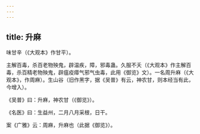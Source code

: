 ```yaml
---
---
---
```

title: 升麻
---



味甘辛（《大观本》作甘平）。

主解百毒，杀百老物殃鬼，辟温疾，障，邪毒蛊。久服不夭（《大观本》作主解百毒，杀百精老物殃鬼，辟瘟疫瘴气邪气虫毒，此用《御览》文）。一名周升麻（《大观本》，作周麻）。生山谷（旧作黑字，据《吴普》有云，神农甘，则本经当有此，今增入）。

《吴普》曰：升麻，神农甘（《御览》）。

《名医》曰：生益州，二月八月采根，日干。

案《广雅》云：周麻，升麻也（此据《御览》）。